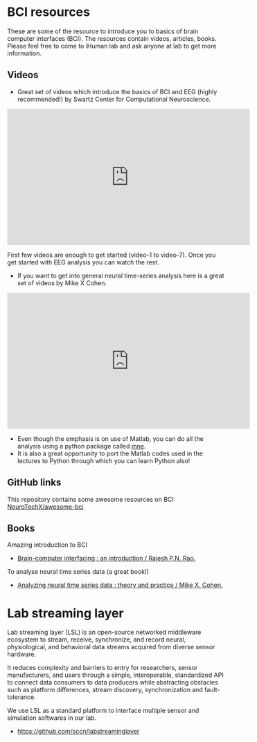 # BCI resources {.unnumbered}

These are some of the resource to introduce you to basics of brain computer interfaces (BCI). The resources contain videos, articles, books. Please feel free to come to iHuman lab and ask anyone at lab to get more information.

## Videos

* Great set of videos which introduce the basics of BCI and EEG (highly recommended!) by Swartz Center for Computational Neuroscience.

```{=html}
<p align="center">
<iframe width="560" height="315" src="https://www.youtube.com/embed/Wlwvgm3AHvc?si=RZ_QcPf8SG1lAm2O" title="YouTube video player" frameborder="0" allow="accelerometer; autoplay; clipboard-write; encrypted-media; gyroscope; picture-in-picture; web-share" referrerpolicy="strict-origin-when-cross-origin" allowfullscreen></iframe></p>
```

:::{.callout-tip}
First few videos are enough to get started (video-1 to video-7). Once you get started with EEG analysis you can watch the rest.
:::

* If you want to get into general neural time-series analysis here is a great set of videos by Mike X Cohen.

```{=html}
<p align="center">
<iframe width="560" height="315" src="https://www.youtube.com/embed/VnHeDXaCngg?si=s82BkD-t7enJlRLj" title="YouTube video player" frameborder="0" allow="accelerometer; autoplay; clipboard-write; encrypted-media; gyroscope; picture-in-picture; web-share" referrerpolicy="strict-origin-when-cross-origin" allowfullscreen></iframe></p>
```

:::{.callout-tip}
* Even though the emphasis is on use of Matlab, you can do all the analysis using a python package called [mne](https://www.nmr.mgh.harvard.edu/mne/stable/index.html).
* It is also a great opportunity to port the Matlab codes used in the lectures to Python through which you can learn Python also!
:::

## GitHub links

This repository contains some awesome resources on BCI: [NeuroTechX/awesome-bci](https://github.com/NeuroTechX/awesome-bci)

## Books

Amazing introduction to BCI

* [Brain-computer interfacing : an introduction / Rajesh P.N. Rao.](https://search.lib.buffalo.edu/discovery/fulldisplay?docid=alma990038424030204803&context=L&vid=01SUNY_BUF:everything&search_scope=UBSUNY&tab=EverythingUBSUNY&lang=en)

To analyse neural time series data (a great book!)

* [Analyzing neural time series data : theory and practice / Mike X. Cohen.](https://direct.mit.edu/books/monograph/4013/Analyzing-Neural-Time-Series-DataTheory-and)

# Lab streaming layer

Lab streaming layer (LSL) is an open-source networked middleware ecosystem to stream, receive, synchronize, and record neural, physiological, and behavioral data streams acquired from diverse sensor hardware.

It reduces complexity and barriers to entry for researchers, sensor manufacturers, and users through a simple, interoperable, standardized API to connect data consumers to data producers while abstracting obstacles such as platform differences, stream discovery, synchronization and fault-tolerance.

We use LSL as a standard platform to interface multiple sensor and simulation softwares in our lab.

* <https://github.com/sccn/labstreaminglayer>